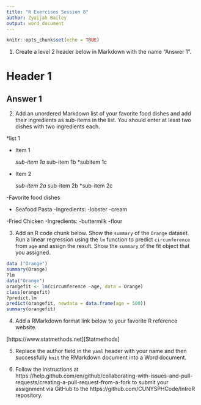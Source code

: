 ```yaml
---
title: "R Exercises Session 8"
author: Zyaijah Bailey
output: word_document
---
```


```r
knitr::opts_chunk$set(echo = TRUE)
```

1. Create a level 2 header below in Markdown with the name "Answer 1".

# Header 1

## Answer 1




2. Add an unordered Markdown list of your favorite food dishes and
add their ingredients as sub-items in the list. You should enter at least two
dishes with two ingredients each.


*list 1

  * Item 1
  
    *sub-item 1a
    *sub-item 1b
    *subitem 1c
  
  

  * Item 2
  
    *sub-item 2a
    *sub-item 2b
    *sub-item 2c


-Favorite food dishes
  
- Seafood Pasta
    -Ingredients:
    -lobster
    -cream
    
-Fried Chicken
    -Ingredients:
    -buttermilk
    -flour




3. Add an R code chunk below. Show the `summary` of the `Orange` dataset. Run a
linear regression using the `lm` function to predict `circumference` from `age`
and assign the result. Show the `summary` of the fit object that you assigned. 


```r
data ("Orange")
summary(Orange)
?lm
data("Orange")
orangefit <- lm(circumference ~age, data = Orange)
class(orangefit)
?predict.lm
predict(orangefit, newdata = data.frame(age = 500))
summary(orangefit)
```


4. Add a RMarkdown format link below to your favorite R reference website.

[https://www.statmethods.net][Statmethods]


5. Replace the author field in the `yaml` header with your name and then
successfully `knit` the RMarkdown document into a Word document.





6. Follow the instructions at https://help.github.com/en/github/collaborating-with-issues-and-pull-requests/creating-a-pull-request-from-a-fork
to submit your assignment via GitHub to the https://github.com/CUNYSPHCode/IntroR repository.

